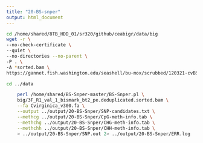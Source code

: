```yaml
---
title: "20-BS-snper"
output: html_document
---
```


```bash
cd /home/shared/8TB_HDD_01/sr320/github/ceabigr/data/big
wget -r \
--no-check-certificate \
--quiet \
--no-directories --no-parent \
-P . \
-A *sorted.bam \
https://gannet.fish.washington.edu/seashell/bu-mox/scrubbed/120321-cvBS/
```

```bash
cd ../data

    perl /home/shared/BS-Snper-master/BS-Snper.pl \
    big/3F_R1_val_1_bismark_bt2_pe.deduplicated.sorted.bam \
    --fa Cvirginica_v300.fa \
    --output ../output/20-BS-Snper/SNP-candidates.txt \
    --methcg ../output/20-BS-Snper/CpG-meth-info.tab \
    --methchg ../output/20-BS-Snper/CHG-meth-info.tab \
    --methchh ../output/20-BS-Snper/CHH-meth-info.tab \
    > ../output/20-BS-Snper/SNP.out 2> ../output/20-BS-Snper/ERR.log
```
